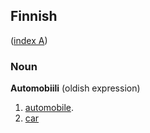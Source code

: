 ==Finnish==
([[Wiktionary:Finnish_index_a|index A]])

===Noun===
'''Automobiili''' (oldish expression)

# [[automobile]].
# [[car]]